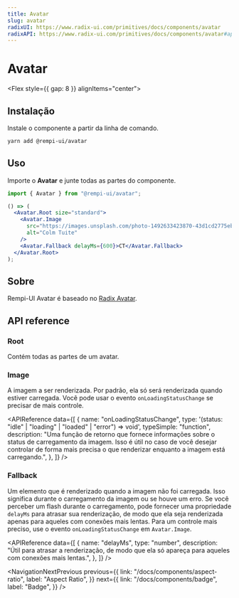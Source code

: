 ```yaml
---
title: Avatar
slug: avatar
radixUI: https://www.radix-ui.com/primitives/docs/components/avatar
radixAPI: https://www.radix-ui.com/primitives/docs/components/avatar#api-reference
---
```


# Avatar

<Description text="Um elemento de imagem com uma alternativa para representar o usuário." />

<Flex style={{ gap: 8 }} alignItems="center">
  <RadixUI href="https://www.radix-ui.com/primitives/docs/components/avatar" />
  <RadixAPI href="https://www.radix-ui.com/primitives/docs/components/avatar#api-reference" />
  <SelectVersion />
</Flex>

<PreviewComponent name="avatar" />

## Instalação

Instale o componente a partir da linha de comando.

```bash
yarn add @rempi-ui/avatar
```

## Uso

Importe o <strong>Avatar</strong> e junte todas as partes do componente.

```jsx
import { Avatar } from "@rempi-ui/avatar";

() => (
  <Avatar.Root size="standard">
    <Avatar.Image
      src="https://images.unsplash.com/photo-1492633423870-43d1cd2775eb?&w=128&h=128&dpr=2&q=80"
      alt="Colm Tuite"
    />
    <Avatar.Fallback delayMs={600}>CT</Avatar.Fallback>
  </Avatar.Root>
);
```

## Sobre

Rempi-UI Avatar é baseado no [Radix Avatar](https://www.radix-ui.com/primitives/docs/components/avatar).

## API reference

### Root

Contém todas as partes de um avatar.

<MoreInfo
  componentName="Radix Avatar Root"
  componentLink="https://www.radix-ui.com/primitives/docs/components/avatar#root"
/>

### Image

A imagem a ser renderizada. Por padrão, ela só será renderizada quando estiver carregada. Você pode usar o evento `onLoadingStatusChange` se precisar de mais controle.

<MoreInfo
  componentName="Radix Avatar Image"
  componentLink="https://www.radix-ui.com/primitives/docs/components/avatar#image"
/>

<APIReference
  data={[
    {
      name: "onLoadingStatusChange",
      type: '(status: "idle" | "loading" | "loaded" | "error") => void',
      typeSimple: "function",
      description:
        "Uma função de retorno que fornece informações sobre o status de carregamento da imagem. Isso é útil no caso de você desejar controlar de forma mais precisa o que renderizar enquanto a imagem está carregando.",
    },
  ]}
/>

### Fallback

Um elemento que é renderizado quando a imagem não foi carregada. Isso significa durante o carregamento da imagem ou se houve um erro. Se você perceber um flash durante o carregamento, pode fornecer uma propriedade `delayMs` para atrasar sua renderização, de modo que ela seja renderizada apenas para aqueles com conexões mais lentas. Para um controle mais preciso, use o evento `onLoadingStatusChange` em `Avatar.Image`.

<MoreInfo
  componentName="Radix Avatar Fallback"
  componentLink="https://www.radix-ui.com/primitives/docs/components/avatar#fallback"
/>

<APIReference
  data={[
    {
      name: "delayMs",
      type: "number",
      description:
        "Útil para atrasar a renderização, de modo que ela só apareça para aqueles com conexões mais lentas.",
    },
  ]}
/>

<NavigationNextPrevious
  previous={{
    link: "/docs/components/aspect-ratio",
    label: "Aspect Ratio",
  }}
  next={{
    link: "/docs/components/badge",
    label: "Badge",
  }}
/>

<EditThisPage url="components/pt-BR/avatar/1.0.1.mdx" />